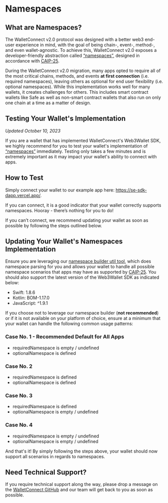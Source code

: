 
# Namespaces

## What are Namespaces?

The WalletConnect v2.0 protocol was designed with a better web3 end-user experience in mind, with the goal of being chain-, event-, method-, and even wallet-agnostic. To achieve this, WalletConnect v2.0 exposes a developer-friendly abstraction called [“namespaces”](https://docs.walletconnect.com/advanced/glossary#namespaces), designed in accordance with [CAIP-25](https://github.com/ChainAgnostic/CAIPs/blob/main/CAIPs/caip-25.md).

During the WalletConnect v2.0 migration, many apps opted to require all of the most critical chains, methods, and events **at first connection** (i.e. required namespaces), leaving others as optional for end user flexibility (i.e. optional namespaces). While this implementation works well for many wallets, it creates challenges for others. This includes smart contract wallets like Safe as well as non-smart contract wallets that also run on only one chain at a time as a matter of design.

## Testing Your Wallet's Implementation

_Updated October 10, 2023_

If you are a wallet that has implemented WalletConnect's Web3Wallet SDK, we highly recommend for you to test your wallet's implementation of [“namespaces”](https://docs.walletconnect.com/advanced/glossary#namespaces) immediately. Testing only takes a few minutes and is extremely important as it may impact your wallet's ability to connect with apps.

## How to Test

Simply connect your wallet to our example app here: https://se-sdk-dapp.vercel.app/.

If you can connect, it is a good indicator that your wallet correctly supports namespaces. Hooray - there’s nothing for you to do!

If you can’t connect, we recommend updating your wallet as soon as possible by following the steps outlined below.

## Updating Your Wallet's Namespaces Implementation

Ensure you are leveraging our [namespace builder util tool](https://docs.walletconnect.com/web3wallet/wallet-usage#namespace-builder), which does namespace parsing for you and allows your wallet to handle all possible namespace scenarios that apps may have as supported by [CAIP-25](https://github.com/ChainAgnostic/CAIPs/blob/main/CAIPs/caip-25.md). You should also support the latest version of the Web3Wallet SDK as indicated below:

- Swift: 1.8.6
- Kotlin: BOM-1.17.0
- JavaScript: ^1.9.1

If you choose not to leverage our namespace builder (**not recommended**) or if it is not available on your platform of choice, ensure at a minimum that your wallet can handle the following common usage patterns:

### Case No. 1 - Recommended Default for All Apps

- requiredNamespace is empty / undefined
- optionalNamespace is defined

### Case No. 2

- requiredNamespace is defined
- optionalNamespace is defined

### Case No. 3

- requiredNamespace is defined
- optionalNamespace is empty / undefined

### Case No. 4

- requiredNamespace is empty / undefined
- optionalNamespace is empty / undefined

And that's it! By simply following the steps above, your wallet should now support all scenarios in regards to namespaces.

## Need Technical Support?

If you require technical support along the way, please drop a message on the [WalletConnect GitHub](https://github.com/orgs/WalletConnect/discussions/categories/v1-v2-migration-support) and our team will get back to you as soon as possible.
